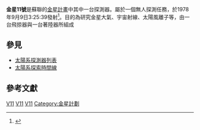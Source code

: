 {{Infobox_Spacecraft
| Name = 金星11號
| Image = 
| Caption = 金星11號著陸器
| Organization = {{USSR}}
| Major_Contractors = 
| Mission_Type = 飛越與著陸
| Satellite_Of = [[金星|金星]]
| Flyby_Date = 1978年12月25日
| Launch = 1978年9月9日3:25:39 [[協調世界時|協調世界時]]
| Launch_Vehicle = [[質子號運載火箭|質子號運載火箭]]  
| Decay = 
| Mission_Duration = 
| NSSDC_ID = 1978-084D
| Webpage = 
| Mass = 4940公斤
| Power = 
| Orbital_elements = 
| Semimajor_Axis = 
| Eccentricity = 
| Inclination = 
| Orbital_Period = 
| Apoapsis = 
| Periapsis = 6.62 RV (飛行平台)
| Orbits = 
}}
'''金星11號'''是蘇聯的[[金星計畫|金星計畫]]中其中一台探測器。屬於一個無人探測任務，於1978年9月9日3:25:39發射<ref name=Venera11>{{Cite web|url=http://nssdc.gsfc.nasa.gov/nmc/spacecraftDisplay.do?id=1978-084A|title=金星11號|accessdate=2011年10月14日|publisher=國家太空科學數據中心|archive-date=2016年12月16日|archive-url=https://web.archive.org/web/20161216231122/http://nssdc.gsfc.nasa.gov/nmc/spacecraftDisplay.do?id=1978-084A|dead-url=no}}</ref>。目的為研究金星大氣、宇宙射線、太陽風離子等，由一台飛掠器與一台著陸器所組成

==參見==
*[[太陽系探測器列表|太陽系探測器列表]]
*[[太陽系探索時間線|太陽系探索時間線]]

==參考文獻==
{{reflist}}

{{金星計畫}}
{{金星任務}}

[[Category:金星|V11]]
[[Category:金星探測器|V11]]
[[Category:探测器|V11]]
[[Category:金星計劃|Category:金星計劃]]